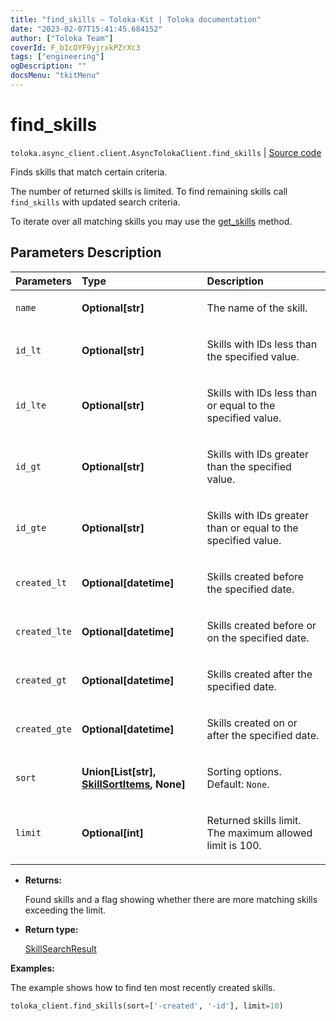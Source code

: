 ```yaml
---
title: "find_skills — Toloka-Kit | Toloka documentation"
date: "2023-02-07T15:41:45.684152"
author: ["Toloka Team"]
coverId: F_bIcOYF9yjrxkPZrXc3
tags: ["engineering"]
ogDescription: ""
docsMenu: "tkitMenu"
---
```


# find_skills
`toloka.async_client.client.AsyncTolokaClient.find_skills` | [Source code](https://github.com/Toloka/toloka-kit/blob/v1.1.3/src/client/__init__.py#L0)

Finds skills that match certain criteria.

The number of returned skills is limited. To find remaining skills call `find_skills` with updated search criteria.

To iterate over all matching skills you may use the [get_skills](/docs/toloka-kit/reference/toloka.client.TolokaClient.get_skills) method.

## Parameters Description

| Parameters | Type | Description |
| :----------| :----| :-----------|
`name`|**Optional\[str\]**|<p>The name of the skill.</p>
`id_lt`|**Optional\[str\]**|<p>Skills with IDs less than the specified value.</p>
`id_lte`|**Optional\[str\]**|<p>Skills with IDs less than or equal to the specified value.</p>
`id_gt`|**Optional\[str\]**|<p>Skills with IDs greater than the specified value.</p>
`id_gte`|**Optional\[str\]**|<p>Skills with IDs greater than or equal to the specified value.</p>
`created_lt`|**Optional\[datetime\]**|<p>Skills created before the specified date.</p>
`created_lte`|**Optional\[datetime\]**|<p>Skills created before or on the specified date.</p>
`created_gt`|**Optional\[datetime\]**|<p>Skills created after the specified date.</p>
`created_gte`|**Optional\[datetime\]**|<p>Skills created on or after the specified date.</p>
`sort`|**Union\[List\[str\], [SkillSortItems](/docs/toloka-kit/reference/toloka.client.search_requests.SkillSortItems), None\]**|<p>Sorting options. Default: `None`.</p>
`limit`|**Optional\[int\]**|<p>Returned skills limit. The maximum allowed limit is 100.</p>

* **Returns:**

  Found skills and a flag showing whether there are more matching skills exceeding the limit.

* **Return type:**

  [SkillSearchResult](/docs/toloka-kit/reference/toloka.client.search_results.SkillSearchResult)

**Examples:**

The example shows how to find ten most recently created skills.

```python
toloka_client.find_skills(sort=['-created', '-id'], limit=10)
```
